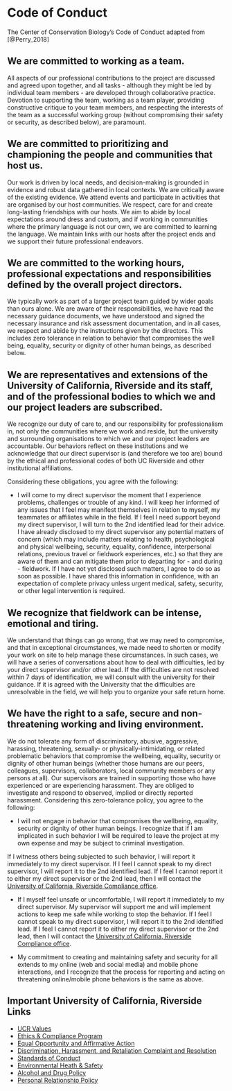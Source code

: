 # Code of Conduct {#codeofconduct}

The Center of Conservation Biology's Code of Conduct adapted from [@Perry_2018]


## We are committed to working as a team. 

All aspects of our professional contributions to the project are discussed and agreed upon together, and all tasks - although they might be led by individual team members - are developed through collaborative practice. Devotion to supporting the team, working as a team player, providing constructive critique to your team members, and respecting the interests of the team as a successful working group (without compromising their safety or security, as described below), are paramount.

## We are committed to prioritizing and championing the people and communities that host us. 

Our work is driven by local needs, and decision-making is grounded in evidence and robust data gathered in local contexts. We are critically aware of the existing evidence. We attend events and participate in activities that are organised by our host communities. We respect, care for and create long-lasting friendships with our hosts. We aim to abide by local expectations around dress and custom, and if working in communities where the primary language is not our own, we are committed to learning the language. We maintain links with our hosts after the project ends and we support their future professional endeavors.

## We are committed to the working hours, professional expectations and responsibilities defined by the overall project directors. 

We typically work as part of a larger project team guided by wider goals than ours alone. We are aware of their responsibilities, we have read the necessary guidance documents, we have understood and signed the necessary insurance and risk assessment documentation, and in all cases, we respect and abide by the instructions given by the directors. This includes zero tolerance in relation to behavior that compromises the well being, equality, security or dignity of other human beings, as described below.

## We are representatives and extensions of the University of California, Riverside and its staff, and of the professional bodies to which we and our project leaders are subscribed. 

We recognize our duty of care to, and our responsibility for professionalism in, not only the communities where we work and reside, but the university and surrounding organisations to which we and our project leaders are accountable. Our behaviors reflect on these institutions and we acknowledge that our direct supervisor is (and therefore we too are) bound by the ethical and professional codes of both UC Riverside and other institutional affiliations.

Considering these obligations, you agree with the following:

- I will come to my direct supervisor the moment that I experience problems, challenges or trouble of any kind. I will keep her informed of any issues that I feel may manifest themselves in relation to myself, my teammates or affiliates while in the field. If I feel I need support beyond my direct supervisor, I will turn to the 2nd identified lead for their advice. I have already disclosed to my direct supervisor any potential matters of concern (which may include matters relating to health, psychological and physical wellbeing, security, equality, confidence, interpersonal relations, previous travel or fieldwork experiences, etc.) so that they are aware of them and can mitigate them prior to departing for - and during - fieldwork. If I have not yet disclosed such matters, I agree to do so as soon as possible. I have shared this information in confidence, with an expectation of complete privacy unless urgent medical, safety, security, or other legal intervention is required.

## We recognize that fieldwork can be intense, emotional and tiring. 

We understand that things can go wrong, that we may need to compromise, and that in exceptional circumstances, we made need to shorten or modify your work on site to help manage these circumstances. In such cases, we will have a series of conversations about how to deal with difficulties, led by your direct supervisor and/or other lead. If the difficulties are not resolved within 7 days of identification, we will consult with the university for their guidance. If it is agreed with the University that the difficulties are unresolvable in the field, we will help you to organize your safe return home.

## We have the right to a safe, secure and non-threatening working and living environment. 

We do not tolerate any form of discriminatory, abusive, aggressive, harassing, threatening, sexually- or physically-intimidating, or related problematic behaviors that compromise the wellbeing, equality, security or dignity of other human beings (whether those humans are our peers, colleagues, supervisors, collaborators, local community members or any persons at all). Our supervisors are trained in supporting those who have experienced or are experiencing harassment. They are obliged to investigate and respond to observed, implied or directly reported harassment. Considering this zero-tolerance policy, you agree to the following:

- I will not engage in behavior that compromises the wellbeing, equality, security or dignity of other human beings. I recognize that if I am implicated in such behavior I will be required to leave the project at my own expense and may be subject to criminal investigation. 

If I witness others being subjected to such behavior, I will report it immediately to my direct supervisor. If I feel I cannot speak to my direct supervisor, I will report it to the 2nd identified lead. If I feel I cannot report it to either my direct supervisor or the 2nd lead, then I will contact the [University of California, Riverside Compliance office](https://compliance.ucr.edu/investigations-complaint-resolution). 

- If I myself feel unsafe or uncomfortable, I will report it immediately to my direct supervisor. My supervisor will support me and will implement actions to keep me safe while working to stop the behavior. If I feel I cannot speak to my direct supervisor, I will report it to the 2nd identified lead. If I feel I cannot report it to either my direct supervisor or the 2nd lead, then I will contact the [University of California, Riverside Compliance office](https://compliance.ucr.edu/investigations-complaint-resolution). 

- My commitment to creating and maintaining safety and security for all extends to my online (web and social media) and mobile phone interactions, and I recognize that the process for reporting and acting on threatening online/mobile phone behaviors is the same as above.


## Important University of California, Riverside Links

- [UCR Values](https://tartansoul.ucr.edu/)
- [Ethics & Compliance Program](https://compliance.ucr.edu/ethics-compliance-program)
- [Equal Opportunity and Affirmative Action](https://titleix.ucr.edu/)
- [Discrimination, Harassment, and Retaliation Complaint and Resolution](https://fboapps.ucr.edu/policies/index.php?path=printPolicies.php&policy=650-75)
- [Standards of Conduct](https://conduct.ucr.edu/policies/standards-of-conduct)
- [Environmental Heath & Safety](https://ehs.ucr.edu/)
- [Alcohol and Drug Policy](https://fboapps.ucr.edu/policies/index.php?path=viewPolicies.php&policy=650-83)
- [Personal Relationship Policy](https://fboapps.ucr.edu/policies/index.php?path=viewPolicies.php&policy=650-74)

